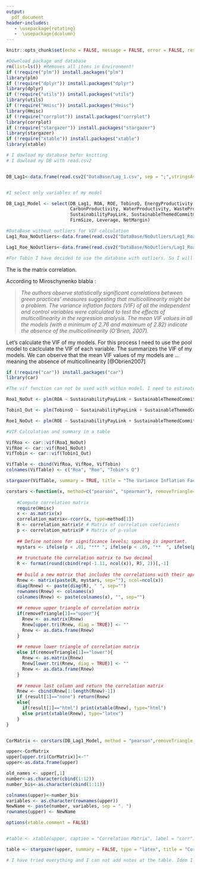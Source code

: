 ```yaml
---
output: 
  pdf_document 
header-includes:
   - \usepackage{rotating}
   -  \usepackage{dcolumn}
---
```


```r
knitr::opts_chunk$set(echo = FALSE, message = FALSE, error = FALSE, results = 'hide')
```
```r
#Download package and database
rm(list=ls()) #Removes all items in Environment!
if (!require("plm")) install.packages("plm")
library(plm)
if (!require("dplyr")) install.packages("dplyr")
library(dplyr)
if (!require("utils")) install.packages("utils")
library(utils)
if (!require("Hmisc")) install.packages("Hmisc")
library(Hmisc)
if (!require("corrplot")) install.packages("corrplot")
library(corrplot)
if (!require("stargazer")) install.packages("stargazer")
library(stargazer)
if (!require("xtable")) install.packages("xtable")
library(xtable)

# I dowload my database befor knitting
# I dowload my DB with read.csv2


DB_Lag1<-data.frame(read.csv2("DataBase/Lag_1.csv", sep = ";",stringsAsFactors=FALSE, header = TRUE ))


#I select only variables of my model

DB_Lag1_Model <- select(DB_Lag1, ROA, ROE, TobinsQ, EnergyProductivity,
                        CarbonProductivity, WaterProductivity, WasteProductivity,
                        SustainabilityPayLink, SustainableThemedCommitment, 
                        FirmSize, Leverage, NetMargin)

#DataBase without outliers for VIF calculation
Lag1_Roa_NoOutliers<-data.frame(read.csv2("DataBase/NoOutliers/Lag1_Roa_NoOutliers.csv", sep = ";",stringsAsFactors=FALSE, header = TRUE ))

Lag1_Roe_NoOutliers<-data.frame(read.csv2("DataBase/NoOutliers/Lag1_Roa_NoOutliers.csv", sep = ";",stringsAsFactors=FALSE, header = TRUE ))

#For Tobin I have decided to use the database with outliers. So I will use the DB_Lag1 database


```

The \autoref{Matrix} is the matrix correlation.

According to Miroschynenko blabla :

> *The authors observe statistically significant correlations between green practices’ measures suggesting that multicollinearity might be a problem. The variance inflation factors (VIF) of all the independent and control variables were calculated to test the effects of multicollinearity in the regression analysis. The mean VIF values in all the models (with a minimum of 2.76 and maximum of 2.82) indicate the absence of the multicollinearity (O’Brien, 2007).*

Let's calculate the VIF of my models. For this process I need to use the pool model to caclculate the VIF of each variable. The \autoref{VIF} summarizes the VIF of my models. We can observe that the mean VIF values of my models are ... meaning the absence of multicollinearity [@Obrien2007]

```r
if (!require("car")) install.packages("car")
library(car)

#The vif function can not be used with within model. I need to estimate my models with the pooling model.

Roa1_NoOut <- plm(ROA ~ SustainabilityPayLink + SustainableThemedCommitment + AuditScore + EnergyProductivity + CarbonProductivity + WaterProductivity + WasteProductivity + Leverage + NetMargin + FirmSize + Industry , model = "pooling", data = Lag1_Roa_NoOutliers, index = c("Companies", "YearFinancialIndicator"))

Tobin1_Out <- plm(TobinsQ ~ SustainabilityPayLink + SustainableThemedCommitment + AuditScore + EnergyProductivity + CarbonProductivity + WaterProductivity + WasteProductivity + Leverage + NetMargin + FirmSize + Industry , model = "pooling", data = DB_Lag1, index = c("Companies", "YearFinancialIndicator"))

Roe1_NoOut <- plm(ROE ~ SustainabilityPayLink + SustainableThemedCommitment + AuditScore + EnergyProductivity + CarbonProductivity + WaterProductivity + WasteProductivity + Leverage + NetMargin + FirmSize + Industry , model = "pooling", data = Lag1_Roa_NoOutliers, index = c("Companies", "YearFinancialIndicator"))

#VIF Calculation and summary in a table

VifRoa <- car::vif(Roa1_NoOut)
VifRoe <- car::vif(Roe1_NoOut)
VifTobin <- car::vif(Tobin1_Out)

VifTable <- cbind(VifRoa, VifRoe, VifTobin)
colnames(VifTable) <- c("Roa", "Roe", "Tobin's Q")

stargazer(VifTable, summary = TRUE, title = "The Variance Inflation Factors - Measure of Multicollinearity", label = "VIF", header = FALSE)
```



```r
corstars <-function(x, method=c("pearson", "spearman"), removeTriangle=c("upper", "lower"), result=c("none", "html", "latex")){
  
    #Compute correlation matrix
    require(Hmisc)
    x <- as.matrix(x)
    correlation_matrix<-rcorr(x, type=method[1])
    R <- correlation_matrix$r # Matrix of correlation coeficients
    p <- correlation_matrix$P # Matrix of p-value 
    
    ## Define notions for significance levels; spacing is important.
    mystars <- ifelse(p < .01, "*** ", ifelse(p < .05, "**  ", ifelse(p < .1, "*   ", "    ")))
    
    ## trunctuate the correlation matrix to two decimal
    R <- format(round(cbind(rep(-1.11, ncol(x)), R), 2))[,-1]
    
    ## build a new matrix that includes the correlations with their apropriate stars
    Rnew <- matrix(paste(R, mystars, sep=""), ncol=ncol(x))
    diag(Rnew) <- paste(diag(R), " ", sep="")
    rownames(Rnew) <- colnames(x)
    colnames(Rnew) <- paste(colnames(x), "", sep="")
    
    ## remove upper triangle of correlation matrix
    if(removeTriangle[1]=="upper"){
      Rnew <- as.matrix(Rnew)
      Rnew[upper.tri(Rnew, diag = TRUE)] <- ""
      Rnew <- as.data.frame(Rnew)
    }
    
    ## remove lower triangle of correlation matrix
    else if(removeTriangle[1]=="lower"){
      Rnew <- as.matrix(Rnew)
      Rnew[lower.tri(Rnew, diag = TRUE)] <- ""
      Rnew <- as.data.frame(Rnew)
    }
    
    ## remove last column and return the correlation matrix
    Rnew <- cbind(Rnew[1:length(Rnew)-1])
    if (result[1]=="none") return(Rnew)
    else{
      if(result[1]=="html") print(xtable(Rnew), type="html")
      else print(xtable(Rnew), type="latex") 
    }
} 


CorMatrix <- corstars(DB_Lag1_Model, method = "pearson",removeTriangle = "upper",  result = "none")

upper<-CorMatrix
upper[upper.tri(CorMatrix)]<-""
upper<-as.data.frame(upper)

old_names <- upper[,1]
number<-as.character(cbind(1:12))
number_bis<-as.character(cbind(1:11))

colnames(upper)<-number_bis
variables <- as.character(rownames(upper))
NewName <- paste(number, variables, sep = ". ")
rownames(upper) <- NewName

options(xtable.comment = FALSE)


#table <- xtable(upper, caption = "Correlation Matrix", label = "corr")

table <- stargazer(upper, summary = FALSE, type = "latex", title = "Correlation Matrix" , label = "Matrix", float=TRUE, float.env = "sidewaystable", header = FALSE, table.placement = "h", column.sep.width = "2pt",font.size = "small")

# I have tried everything and I can not add notes at the table. Idem I can note align to the left. I will have to do that manually.
```

\begin{sidewaystable}[h] \centering  
  \caption{Correlation Matrix} 
  \label{Matrix} 
\small 
\begin{tabular}{@{\extracolsep{2pt}} p{4cm}lllllllllll} 
\\[-1.8ex]\hline 
\hline \\[-1.8ex] 
 & 1 & 2 & 3 & 4 & 5 & 6 & 7 & 8 & 9 & 10 & 11 \\ 
\hline \\[-1.8ex] 
1. ROA &  &  &  &  &  &  &  &  &  &  &  \\ 
2. ROE &  0.23\textasteriskcentered \textasteriskcentered \textasteriskcentered   &  &  &  &  &  &  &  &  &  &  \\ 
3. TobinsQ &  0.15\textasteriskcentered \textasteriskcentered \textasteriskcentered   &  0.03     &  &  &  &  &  &  &  &  &  \\ 
4. EnergyProductivity &  0.07\textasteriskcentered \textasteriskcentered    &  0.02     & -0.02     &  &  &  &  &  &  &  &  \\ 
5. CarbonProductivity &  0.07\textasteriskcentered \textasteriskcentered    &  0.02     & -0.02     &  0.88\textasteriskcentered \textasteriskcentered \textasteriskcentered   &  &  &  &  &  &  &  \\ 
6. WaterProductivity &  0.08\textasteriskcentered \textasteriskcentered \textasteriskcentered   &  0.03     & -0.03     &  0.64\textasteriskcentered \textasteriskcentered \textasteriskcentered   &  0.67\textasteriskcentered \textasteriskcentered \textasteriskcentered   &  &  &  &  &  &  \\ 
7. WasteProductivity &  0.05\textasteriskcentered     &  0.02     & -0.04     &  0.49\textasteriskcentered \textasteriskcentered \textasteriskcentered   &  0.56\textasteriskcentered \textasteriskcentered \textasteriskcentered   &  0.69\textasteriskcentered \textasteriskcentered \textasteriskcentered   &  &  &  &  &  \\ 
8. SustainabilityPayLink & -0.04     &  0.06\textasteriskcentered \textasteriskcentered    & -0.13\textasteriskcentered \textasteriskcentered \textasteriskcentered   &  0.04     &  0.06\textasteriskcentered \textasteriskcentered    &  0.14\textasteriskcentered \textasteriskcentered \textasteriskcentered   &  0.15\textasteriskcentered \textasteriskcentered \textasteriskcentered   &  &  &  &  \\ 
9. SustainableThemedCommitment & -0.02     &  0.08\textasteriskcentered \textasteriskcentered \textasteriskcentered   & -0.14\textasteriskcentered \textasteriskcentered \textasteriskcentered   &  0.23\textasteriskcentered \textasteriskcentered \textasteriskcentered   &  0.22\textasteriskcentered \textasteriskcentered \textasteriskcentered   &  0.26\textasteriskcentered \textasteriskcentered \textasteriskcentered   &  0.24\textasteriskcentered \textasteriskcentered \textasteriskcentered   &  0.48\textasteriskcentered \textasteriskcentered \textasteriskcentered   &  &  &  \\ 
10. FirmSize & -0.26\textasteriskcentered \textasteriskcentered \textasteriskcentered   & -0.02     & -0.51\textasteriskcentered \textasteriskcentered \textasteriskcentered   &  0.04     &  0.07\textasteriskcentered \textasteriskcentered    &  0.08\textasteriskcentered \textasteriskcentered \textasteriskcentered   &  0.07\textasteriskcentered \textasteriskcentered    &  0.28\textasteriskcentered \textasteriskcentered \textasteriskcentered   &  0.27\textasteriskcentered \textasteriskcentered \textasteriskcentered   &  &  \\ 
11. Leverage & -0.02     &  0.07\textasteriskcentered \textasteriskcentered    & -0.02     & -0.01     & -0.02     & -0.01     & -0.01     & -0.02     & -0.02     &  0.14\textasteriskcentered \textasteriskcentered \textasteriskcentered   &  \\ 
12. NetMargin &  0.33\textasteriskcentered \textasteriskcentered \textasteriskcentered   &  0.05\textasteriskcentered     & -0.06\textasteriskcentered \textasteriskcentered    &  0.02     &  0.02     &  0.01     &  0.01     &  0.04     &  0.02     &  0.04     &  0.00     \\ 
\hline
\hline \\[-1.8ex] 
\textit{Note:}  & \multicolumn{11}{r}{$^{*}$p$<$0.1; $^{**}$p$<$0.05; $^{***}$p$<$0.01} \\
\end{tabular} 
\end{sidewaystable}

